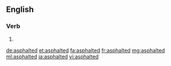 ==English==

===Verb===
{{head|en}}

# {{en-past of|asphalt}}

[[de:asphalted]]
[[et:asphalted]]
[[fa:asphalted]]
[[fr:asphalted]]
[[mg:asphalted]]
[[ml:asphalted]]
[[ja:asphalted]]
[[vi:asphalted]]